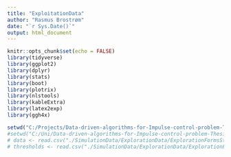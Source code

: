 ```yaml
---
title: "ExploitationData"
author: "Rasmus Brostrøm"
date: "`r Sys.Date()`"
output: html_document
---
```


```r
knitr::opts_chunk$set(echo = FALSE)
library(tidyverse)
library(ggplot2)
library(dplyr)
library(stats)
library(boot)
library(plotrix)
library(nlstools)
library(kableExtra)
library(latex2exp)
library(ggh4x)
```

```r
setwd("C:/Projects/Data-driven-algorithms-for-Impulse-control-problem-Thesis")
#setwd("C:/Uni/Data-driven-algorithms-for-Impulse-control-problem-Thesis")
# data <- read.csv("./SimulationData/ExplorationData/ExplorationFormsStrategiesData.csv")
# thresholds <- read.csv("./SimulationData/ExplorationData/ExplorationFormsStrategiesThresholdData.csv")
```

